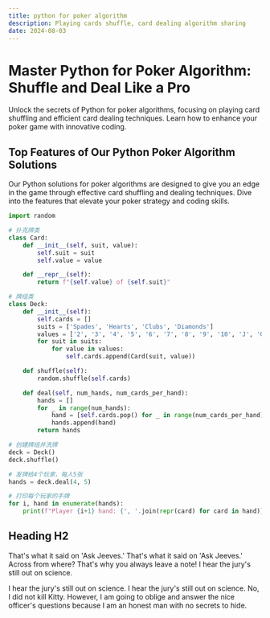 ```yaml
---
title: python for poker algorithm
description: Playing cards shuffle, card dealing algorithm sharing
date: 2024-08-03
---
```

# Master Python for Poker Algorithm: Shuffle and Deal Like a Pro
Unlock the secrets of Python for poker algorithms, focusing on playing card shuffling and efficient card dealing techniques. Learn how to enhance your poker game with innovative coding.

## Top Features of Our Python Poker Algorithm Solutions
Our Python solutions for poker algorithms are designed to give you an edge in the game through effective card shuffling and dealing techniques. Dive into the features that elevate your poker strategy and coding skills.

```python
import random

# 扑克牌类
class Card:
    def __init__(self, suit, value):
        self.suit = suit
        self.value = value

    def __repr__(self):
        return f"{self.value} of {self.suit}"

# 牌组类
class Deck:
    def __init__(self):
        self.cards = []
        suits = ['Spades', 'Hearts', 'Clubs', 'Diamonds']
        values = ['2', '3', '4', '5', '6', '7', '8', '9', '10', 'J', 'Q', 'K', 'A']
        for suit in suits:
            for value in values:
                self.cards.append(Card(suit, value))

    def shuffle(self):
        random.shuffle(self.cards)

    def deal(self, num_hands, num_cards_per_hand):
        hands = []
        for _ in range(num_hands):
            hand = [self.cards.pop() for _ in range(num_cards_per_hand)]
            hands.append(hand)
        return hands

# 创建牌组并洗牌
deck = Deck()
deck.shuffle()

# 发牌给4个玩家，每人5张
hands = deck.deal(4, 5)

# 打印每个玩家的手牌
for i, hand in enumerate(hands):
    print(f"Player {i+1} hand: {', '.join(repr(card) for card in hand)}")
```

## Heading H2

That's what it said on 'Ask Jeeves.' That's what it said on 'Ask Jeeves.' Across from where? That's why you always leave a note! I hear the jury's still out on science.

I hear the jury's still out on science. I hear the jury's still out on science. No, I did not kill Kitty. However, I am going to oblige and answer the nice officer's questions because I am an honest man with no secrets to hide.
